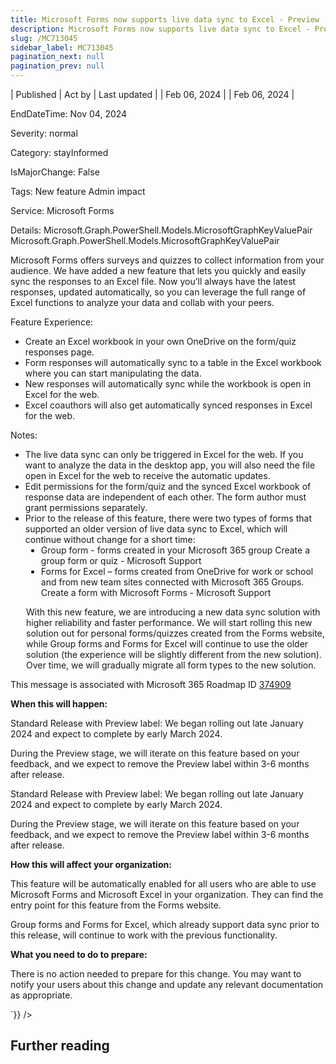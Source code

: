 ```yaml
---
title: Microsoft Forms now supports live data sync to Excel - Preview
description: Microsoft Forms now supports live data sync to Excel - Preview
slug: /MC713045
sidebar_label: MC713045
pagination_next: null
pagination_prev: null
---
```



| Published | Act by | Last updated |
| Feb 06, 2024 |  | Feb 06, 2024 |

EndDateTime: Nov 04, 2024

Severity: normal

Category: stayInformed

IsMajorChange: False

Tags: New feature Admin impact

Service: Microsoft Forms

Details: Microsoft.Graph.PowerShell.Models.MicrosoftGraphKeyValuePair Microsoft.Graph.PowerShell.Models.MicrosoftGraphKeyValuePair

<div dangerouslySetInnerHTML={{__html:`
<p>Microsoft Forms  offers  surveys and quizzes to collect information from your audience. We have added a new feature that lets you quickly and easily sync the responses to an Excel file. Now you’ll always have the latest responses, updated automatically,  so you can leverage the full range of Excel functions to analyze your data and collab with your peers.</p><p>Feature Experience:</p><ul><li>Create an Excel workbook in your own OneDrive on the form/quiz responses page.</li><li>Form responses will automatically sync to a table in the Excel workbook where you can start manipulating the data.
</li><li>New responses will automatically sync while the workbook is open in Excel for the web.
</li><li>Excel coauthors will also get automatically synced responses in Excel for the web.&nbsp;</li></ul><p>Notes:
</p><ul><li>The live data sync can only be triggered in Excel for the web. If you want to analyze the data in the desktop app, you will also need the file open in Excel for the web to receive the automatic updates.
</li><li>Edit permissions for the form/quiz and the synced Excel workbook of response data are independent of each other. The form author must grant permissions separately.&nbsp;</li><li>Prior to the release of this feature, there were two types of forms that supported an older version of live data sync to Excel, which will continue without change for a short time:&nbsp;</li><li style="margin-left: 25px;">Group form -  forms created in your Microsoft 365 group  Create a group form or quiz - Microsoft Support
</li><li style="margin-left: 25px;">Forms for Excel – forms created from OneDrive for work or school and from new team sites connected with Microsoft 365 Groups. Create a form with Microsoft Forms - Microsoft Support
</li></ul><p style="margin-left: 25px;">With this new feature, we are introducing a new data sync solution with higher reliability and faster performance. We will start rolling this new solution out for personal forms/quizzes created from the Forms website, while Group forms and Forms for Excel will continue to use the older solution (the experience will be slightly different from the new solution). Over time, we will gradually migrate all form types to the new solution.&nbsp;</p>
<p>This message is associated with Microsoft 365 Roadmap ID <a href="https://www.microsoft.com/en-us/microsoft-365/roadmap?filters=&amp;searchterms=374909" target="_blank">374909</a></p><p><b>When this will happen:</b></p>

<p>Standard Release with Preview label: We began rolling out late January 2024 and expect to complete by early March 2024.

During the Preview stage, we will iterate on this feature based on your feedback, and we expect to remove the Preview label within 3-6 months after release.</p><p>Standard Release with Preview label: We began rolling out late January 2024 and expect to complete by early March 2024.</p><p>During the Preview stage, we will iterate on this feature based on your feedback, and we expect to remove the Preview label within 3-6 months after release.</p><p><b>How this will affect your organization:</b><br></p>

<p>This feature will be automatically enabled for all users who are able to use Microsoft Forms and Microsoft Excel in your organization. They can find the entry point for this feature from the Forms website.
</p><p>Group forms and Forms for Excel, which already support data sync prior to this release, will continue to work with the previous functionality.</p>
<p><b>What you need to do to prepare:</b></p>
<p>There is no action needed to prepare for this change. You may want to notify your users about this change and update any relevant documentation as appropriate.</p>
`}} />

## Further reading

